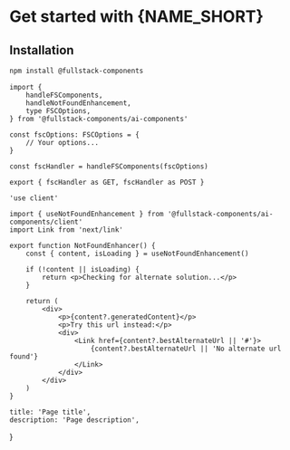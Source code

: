 
# Get started with {NAME_SHORT}

## Installation

```sh
npm install @fullstack-components
```

```tsx title="app/api/future/route.ts"
import {
	handleFSComponents,
	handleNotFoundEnhancement,
	type FSCOptions,
} from '@fullstack-components/ai-components'

const fscOptions: FSCOptions = {
	// Your options...
}

const fscHandler = handleFSComponents(fscOptions)

export { fscHandler as GET, fscHandler as POST }
```

```tsx title="components/NotFoundEnhancment.tsx"
'use client'

import { useNotFoundEnhancement } from '@fullstack-components/ai-components/client'
import Link from 'next/link'

export function NotFoundEnhancer() {
	const { content, isLoading } = useNotFoundEnhancement()

	if (!content || isLoading) {
		return <p>Checking for alternate solution...</p>
	}

	return (
		<div>
			<p>{content?.generatedContent}</p>
			<p>Try this url instead:</p>
			<div>
				<Link href={content?.bestAlternateUrl || '#'}>
					{content?.bestAlternateUrl || 'No alternate url found'}
				</Link>
			</div>
		</div>
	)
}
```

	title: 'Page title',
	description: 'Page description',
}
